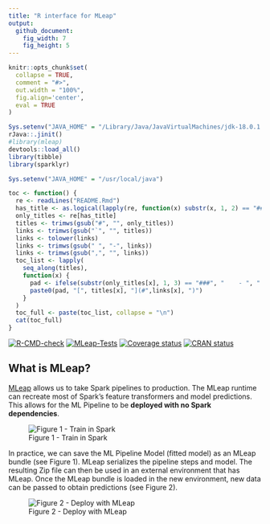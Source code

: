 ```yaml
---
title: "R interface for MLeap"
output:
  github_document:
    fig_width: 7
    fig_height: 5
---
```


```r
knitr::opts_chunk$set(
  collapse = TRUE,
  comment = "#>",
  out.width = "100%",
  fig.align='center',
  eval = TRUE
)

Sys.setenv("JAVA_HOME" = "/Library/Java/JavaVirtualMachines/jdk-18.0.1.1.jdk/Contents/Home")
rJava::.jinit() 
#library(mleap)
devtools::load_all()
library(tibble)
library(sparklyr)

Sys.setenv("JAVA_HOME" = "/usr/local/java")

toc <- function() {
  re <- readLines("README.Rmd")
  has_title <- as.logical(lapply(re, function(x) substr(x, 1, 2) == "##"))
  only_titles <- re[has_title]
  titles <- trimws(gsub("#", "", only_titles))
  links <- trimws(gsub("`", "", titles))
  links <- tolower(links)
  links <- trimws(gsub(" ", "-", links))
  links <- trimws(gsub(",", "", links))
  toc_list <- lapply(
    seq_along(titles),
    function(x) {
      pad <- ifelse(substr(only_titles[x], 1, 3) == "###", "    - ", "  - ")
      paste0(pad, "[", titles[x], "](#",links[x], ")")
    }
  )
  toc_full <- paste(toc_list, collapse = "\n") 
  cat(toc_full)
}

```

<!-- badges: start -->
[![R-CMD-check](https://github.com/rstudio/mleap/actions/workflows/R-CMD-check.yaml/badge.svg)](https://github.com/rstudio/mleap/actions/workflows/R-CMD-check.yaml)
[![MLeap-Tests](https://github.com/rstudio/mleap/actions/workflows/mleap-tests.yaml/badge.svg)](https://github.com/rstudio/mleap/actions/workflows/mleap-tests.yaml)
[![Coverage status](https://codecov.io/gh/rstudio/mleap/branch/master/graph/badge.svg)](https://codecov.io/github/rstudio/mleap?branch=master) [![CRAN status](https://www.r-pkg.org/badges/version/mleap)](https://cran.r-project.org/package=mleap)
<!-- badges: end -->

## What is MLeap?

[MLeap](https://github.com/combust/mleap) allows us to take Spark pipelines to production. The MLeap runtime can recreate most of Spark's feature transformers 
and model predictions. This allows for the ML Pipeline to be **deployed with no
Spark dependencies**. 

![Figure 1 - Train in Spark](man/readme/mleap-fit.png)

In practice, we can save the ML Pipeline Model (fitted model) as an MLeap bundle 
(see Figure 1). MLeap serializes the pipeline steps and model.  The resulting Zip 
file can  then be used in an external environment that has MLeap. Once the MLeap 
bundle is loaded in the new environment, new data can be passed to obtain 
predictions (see Figure 2).

![Figure 2 - Deploy with MLeap](man/readme/mleap-predict.png)
